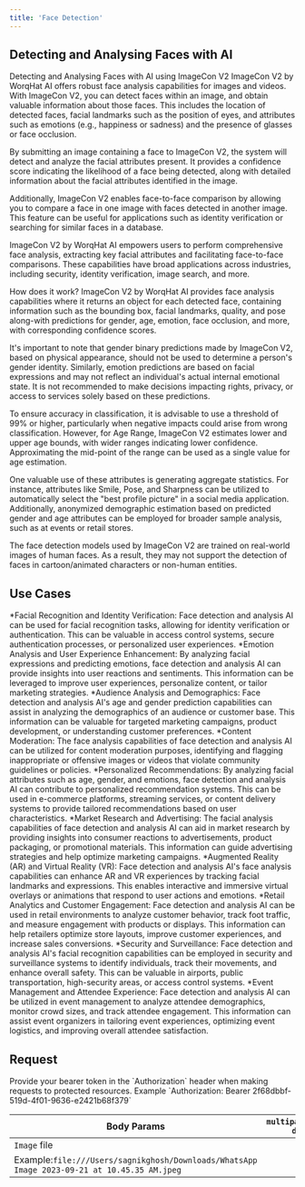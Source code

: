 ```yaml
---
title: 'Face Detection'
---
```


## Detecting and Analysing Faces with AI

Detecting and Analysing Faces with AI using ImageCon V2
ImageCon V2 by WorqHat AI offers robust face analysis capabilities for images and videos. With ImageCon V2, you can detect faces within an image, and obtain valuable information about those faces. This includes the location of detected faces, facial landmarks such as the position of eyes, and attributes such as emotions (e.g., happiness or sadness) and the presence of glasses or face occlusion.

By submitting an image containing a face to ImageCon V2, the system will detect and analyze the facial attributes present. It provides a confidence score indicating the likelihood of a face being detected, along with detailed information about the facial attributes identified in the image.

Additionally, ImageCon V2 enables face-to-face comparison by allowing you to compare a face in one image with faces detected in another image. This feature can be useful for applications such as identity verification or searching for similar faces in a database.

ImageCon V2 by WorqHat AI empowers users to perform comprehensive face analysis, extracting key facial attributes and facilitating face-to-face comparisons. These capabilities have broad applications across industries, including security, identity verification, image search, and more.

How does it work?
ImageCon V2 by WorqHat AI provides face analysis capabilities where it returns an object for each detected face, containing information such as the bounding box, facial landmarks, quality, and pose along-with predictions for gender, age, emotion, face occlusion, and more, with
corresponding confidence scores.

It's important to note that gender binary predictions made by ImageCon V2, based on physical appearance, should not be used to determine a person's gender identity. Similarly, emotion predictions are based on facial expressions and may not reflect an individual's actual internal emotional state. It is not recommended to make decisions impacting rights, privacy, or access to services solely based on these predictions.

To ensure accuracy in classification, it is advisable to use a threshold of 99% or higher, particularly when negative impacts could arise from wrong classification. However, for Age Range, ImageCon V2 estimates lower and upper age bounds, with wider ranges indicating lower confidence. Approximating the mid-point of the range can be used as a single value for age estimation.

One valuable use of these attributes is generating aggregate statistics. For instance, attributes like Smile, Pose, and Sharpness can be utilized to automatically select the "best profile picture" in a social media application. Additionally, anonymized demographic estimation based on predicted gender and age attributes can be employed for broader sample analysis, such as at events or retail stores.

<Note>

The face detection models used by ImageCon V2 are trained on real-world images of human faces. As a result, they may not support the detection of faces in cartoon/animated characters or non-human entities.

</Note>

## Use Cases

*Facial Recognition and Identity Verification: Face detection and analysis AI can be used for facial recognition tasks, allowing for identity verification or authentication. This can be valuable in access control systems, secure authentication processes, or personalized user experiences.
*Emotion Analysis and User Experience Enhancement: By analyzing facial expressions and predicting emotions, face detection and analysis AI can provide insights into user reactions and sentiments. This information can be leveraged to improve user experiences, personalize content, or tailor marketing strategies.
*Audience Analysis and Demographics: Face detection and analysis AI's age and gender prediction capabilities can assist in analyzing the demographics of an audience or customer base. This information can be valuable for targeted marketing campaigns, product development, or understanding customer preferences.
*Content Moderation: The face analysis capabilities of face detection and analysis AI can be utilized for content moderation purposes, identifying and flagging inappropriate or offensive images or videos that violate community guidelines or policies.
*Personalized Recommendations: By analyzing facial attributes such as age, gender, and emotions, face detection and analysis AI can contribute to personalized recommendation systems. This can be used in e-commerce platforms, streaming services, or content delivery systems to provide tailored recommendations based on user characteristics.
*Market Research and Advertising: The facial analysis capabilities of face detection and analysis AI can aid in market research by providing insights into consumer reactions to advertisements, product packaging, or promotional materials. This information can guide advertising strategies and help optimize marketing campaigns.
*Augmented Reality (AR) and Virtual Reality (VR): Face detection and analysis AI's face analysis capabilities can enhance AR and VR experiences by tracking facial landmarks and expressions. This enables interactive and immersive virtual overlays or animations that respond to user actions and emotions.
*Retail Analytics and Customer Engagement: Face detection and analysis AI can be used in retail environments to analyze customer behavior, track foot traffic, and measure engagement with products or displays. This information can help retailers optimize store layouts, improve customer experiences, and increase sales conversions.
*Security and Surveillance: Face detection and analysis AI's facial recognition capabilities can be employed in security and surveillance systems to identify individuals, track their movements, and enhance overall safety. This can be valuable in airports, public transportation, high-security areas, or access control systems.
*Event Management and Attendee Experience: Face detection and analysis AI can be utilized in event management to analyze attendee demographics, monitor crowd sizes, and track attendee engagement. This information can assist event organizers in tailoring event experiences, optimizing event logistics, and improving overall attendee satisfaction.

## Request
<AccordionGroup>
    <Accordion title='Authorization: Bearer Token'>
    Provide your bearer token in the `Authorization` header when making requests to protected resources.
    Example `Authorization: Bearer 2f68dbbf-519d-4f01-9636-e2421b68f379`
  </Accordion>
</AccordionGroup>

| Body Params                                                                                 |  `multipart/form-data`                                                                    |
| ----------------------------------------------------------------------------------------    | ------------------------------------------------------------------------------------------|                                                     
| `Image` file                                                                                | <ResponseField name="required"></ResponseField>                                           |
|  Example:`file:///Users/sagnikghosh/Downloads/WhatsApp Image 2023-09-21 at 10.45.35 AM.jpeg`|                                                                                           |

